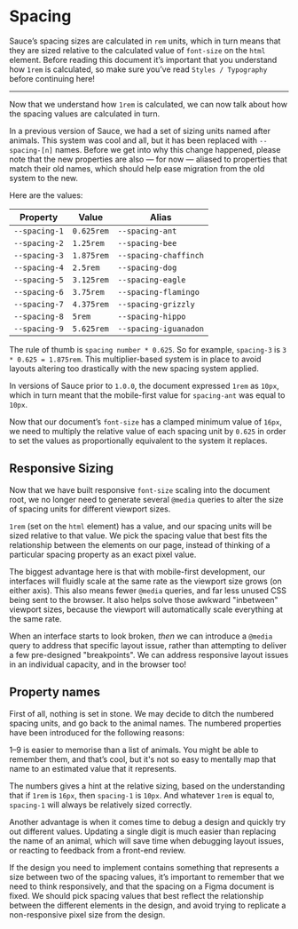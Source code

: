 
<Meta title="Styles/Spacing" />

# Spacing

Sauce’s spacing sizes are calculated in `rem` units, which in turn means that they are sized relative to the calculated value of `font-size` on the `html` element. Before reading this document it’s important that you understand how `1rem` is calculated, so make sure you’ve read `Styles / Typography` before continuing here!

----

Now that we understand how `1rem` is calculated, we can now talk about how the spacing values are calculated in turn.

In a previous version of Sauce, we had a set of sizing units named after animals. This system was cool and all, but it has been replaced with `--spacing-[n]` names. Before we get into why this change happened, please note that the new properties are also — for now — aliased to properties that match their old names, which should help ease migration from the old system to the new.

Here are the values:

| Property              | Value      | Alias                 |
| --------------------- | ---------- | --------------------- |
| `--spacing-1`         | `0.625rem` | `--spacing-ant`       |
| `--spacing-2`         | `1.25rem`  | `--spacing-bee`       |
| `--spacing-3`         | `1.875rem` | `--spacing-chaffinch` |
| `--spacing-4`         | `2.5rem`   | `--spacing-dog`       |
| `--spacing-5`         | `3.125rem` | `--spacing-eagle`     |
| `--spacing-6`         | `3.75rem`  | `--spacing-flamingo`  |
| `--spacing-7`         | `4.375rem` | `--spacing-grizzly`   |
| `--spacing-8`         | `5rem`     | `--spacing-hippo`     |
| `--spacing-9`         | `5.625rem` | `--spacing-iguanadon` |

The rule of thumb is `spacing number * 0.625`. So for example, `spacing-3` is `3 * 0.625 = 1.875rem`. This multiplier-based system is in place to avoid layouts altering too drastically with the new spacing system applied.

In versions of Sauce prior to `1.0.0`, the document expressed `1rem` as `10px`, which in turn meant that the mobile-first value for `spacing-ant` was equal to `10px`.

Now that our document’s `font-size` has a clamped minimum value of `16px`, we need to multiply the relative value of each spacing unit by `0.625` in order to set the values as proportionally equivalent to the system it replaces.

## Responsive Sizing

Now that we have built responsive `font-size` scaling into the document root, we no longer need to generate several `@media` queries to alter the size of spacing units for different viewport sizes.

`1rem` (set on the `html` element) has a value, and our spacing units will be sized relative to that value. We pick the spacing value that best fits the relationship between the elements on our page, instead of thinking of a particular spacing property as an exact pixel value.

The biggest advantage here is that with mobile-first development, our interfaces will fluidly scale at the same rate as the viewport size grows (on either axis). This also means fewer `@media` queries, and far less unused CSS being sent to the browser. It also helps solve those awkward "inbetween" viewport sizes, because the viewport will automatically scale everything at the same rate.

When an interface starts to look broken, *then* we can introduce a `@media` query to address that specific layout issue, rather than attempting to deliver a few pre-designed "breakpoints". We can address responsive layout issues in an individual capacity, and in the browser too!

## Property names

First of all, nothing is set in stone. We may decide to ditch the numbered spacing units, and go back to the animal names. The numbered properties have been introduced for the following reasons:

1–9 is easier to memorise than a list of animals. You might be able to remember them, and that’s cool, but it's not so easy to mentally map that name to an estimated value that it represents.

The numbers gives a hint at the relative sizing, based on the understanding that if `1rem` is `16px`, then `spacing-1` is `10px`. And whatever `1rem` is equal to, `spacing-1` will always be relatively sized correctly.

Another advantage is when it comes time to debug a design and quickly try out different values. Updating a single digit is much easier than replacing the name of an animal, which will save time when debugging layout issues, or reacting to feedback from a front-end review.

If the design you need to implement contains something that represents a size between two of the spacing values, it’s important to remember that we need to think responsively, and that the spacing on a Figma document is fixed. We should pick spacing values that best reflect the relationship between the different elements in the design, and avoid trying to replicate a non-responsive pixel size from the design.
